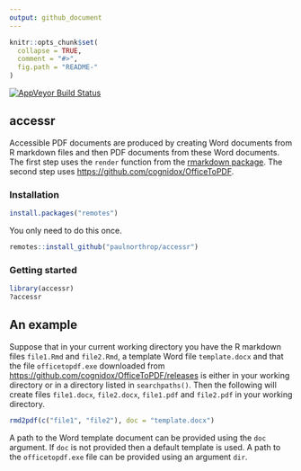 ```yaml
---
output: github_document
---
```


<!-- README.md is generated from README.Rmd. Please edit that file -->

```r
knitr::opts_chunk$set(
  collapse = TRUE,
  comment = "#>",
  fig.path = "README-"
)
```

[![AppVeyor Build Status](https://ci.appveyor.com/api/projects/status/github/paulnorthrop/stat0002?branch=master&svg=true)](https://ci.appveyor.com/project/paulnorthrop/stat0002)

## accessr

Accessible PDF documents are produced by creating Word documents from R markdown files and then PDF documents from these Word documents.  The first step uses the `render` function from the [rmarkdown package](https://cran.r-project.org/package=rmarkdown).  The second step uses [https://github.com/cognidox/OfficeToPDF](OfficetoPDF).

### Installation

```r
install.packages("remotes")
```

You only need to do this once.  

```r
remotes::install_github("paulnorthrop/accessr")
```

### Getting started

```r
library(accessr)
?accessr
```

## An example

Suppose that in your current working directory you have the R markdown files `file1.Rmd` and `file2.Rmd`, a template Word file `template.docx` and that the file `officetopdf.exe` downloaded from [https://github.com/cognidox/OfficeToPDF/releases](OfficeToPDF releases) is either in your working directory or in a directory listed in `searchpaths()`.  Then the following will create files `file1.docx`, `file2.docx`, `file1.pdf` and `file2.pdf` in your working directory.

```r
rmd2pdf(c("file1", "file2"), doc = "template.docx")
```

A path to the Word template document can be provided using the `doc` argument.  If `doc` is not provided then a default template is used.  A path to the `officetopdf.exe` file can be provided using an argument `dir`. 
